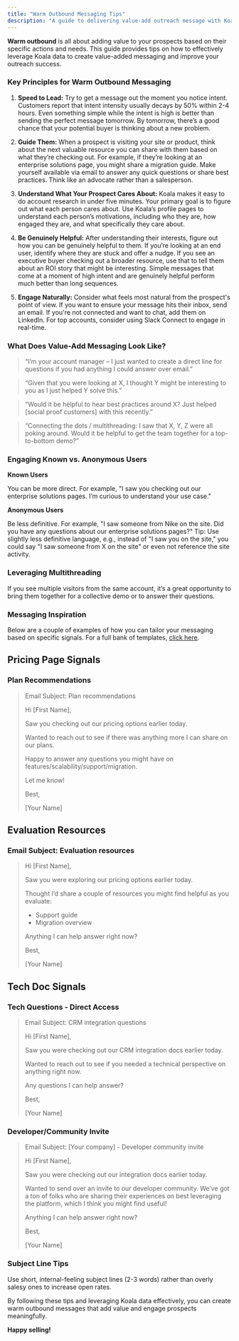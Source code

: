 ```yaml
---
title: "Warm Outbound Messaging Tips"
description: "A guide to delivering value-add outreach message with Koala"
---
```


**Warm outbound** is all about adding value to your prospects based on their specific actions and needs. This guide provides tips on how to effectively leverage Koala data to create value-added messaging and improve your outreach success.

### Key Principles for Warm Outbound Messaging

1. **Speed to Lead:**
   Try to get a message out the moment you notice intent. Customers report that intent intensity usually decays by 50% within 2-4 hours. Even something simple while the intent is high is better than sending the perfect message tomorrow. By tomorrow, there’s a good chance that your potential buyer is thinking about a new problem.

2. **Guide Them:**
   When a prospect is visiting your site or product, think about the next valuable resource you can share with them based on what they’re checking out. For example, if they’re looking at an enterprise solutions page, you might share a migration guide.
   Make yourself available via email to answer any quick questions or share best practices. Think like an advocate rather than a salesperson.

3. **Understand What Your Prospect Cares About:**
   Koala makes it easy to do account research in under five minutes. Your primary goal is to figure out what each person cares about. Use Koala’s profile pages to understand each person’s motivations, including who they are, how engaged they are, and what specifically they care about.

4. **Be Genuinely Helpful:**
   After understanding their interests, figure out how you can be genuinely helpful to them. If you’re looking at an end user, identify where they are stuck and offer a nudge. If you see an executive buyer checking out a broader resource, use that to tell them about an ROI story that might be interesting. Simple messages that come at a moment of high intent and are genuinely helpful perform much better than long sequences.

5. **Engage Naturally:**
   Consider what feels most natural from the prospect's point of view. If you want to ensure your message hits their inbox, send an email. If you're not connected and want to chat, add them on LinkedIn.
   For top accounts, consider using Slack Connect to engage in real-time.

### What Does Value-Add Messaging Look Like?

> “I’m your account manager – I just wanted to create a direct line for questions if you had anything I could answer over email.”

> “Given that you were looking at X, I thought Y might be interesting to you as I just helped Y solve this.”

> “Would it be helpful to hear best practices around X? Just helped [social proof customers] with this recently.”

> “Connecting the dots / multithreading: I saw that X, Y, Z were all poking around. Would it be helpful to get the team together for a top-to-bottom demo?”

### Engaging Known vs. Anonymous Users

**Known Users**

You can be more direct. For example, "I saw you checking out our enterprise solutions pages. I’m curious to understand your use case."

**Anonymous Users**

Be less definitive. For example, "I saw someone from Nike on the site. Did you have any questions about our enterprise solutions pages?"
Tip: Use slightly less definitive language, e.g., instead of "I saw you on the site," you could say "I saw someone from X on the site" or even not reference the site activity.

### Leveraging Multithreading

If you see multiple visitors from the same account, it’s a great opportunity to bring them together for a collective demo or to answer their questions.

### Messaging Inspiration

Below are a couple of examples of how you can tailor your messaging based on specific signals. For a full bank of templates, [click here](https://docs.google.com/document/d/1QFhf80tt6J6BRk5ij77W-heEHYuQCMev66UAJtbWtFM/edit).

## Pricing Page Signals

### Plan Recommendations

> Email Subject: Plan recommendations
>
> Hi [First Name],
>
> Saw you checking out our pricing options earlier today.
>
> Wanted to reach out to see if there was anything more I can share on our plans.
>
> Happy to answer any questions you might have on features/scalability/support/migration.
>
> Let me know!
>
> Best,
>
> [Your Name]
>

## Evaluation Resources

### Email Subject: Evaluation resources

> Hi [First Name],
>
> Saw you were exploring our pricing options earlier today.
>
> Thought I’d share a couple of resources you might find helpful as you evaluate:
>
> - Support guide
> - Migration overview
>
> Anything I can help answer right now?
>
> Best,
>
> [Your Name]
>

## Tech Doc Signals

### Tech Questions - Direct Access

> Email Subject: CRM integration questions
>
> Hi [First Name],
>
> Saw you were checking out our CRM integration docs earlier today.
>
> Wanted to reach out to see if you needed a technical perspective on anything right now.
>
> Any questions I can help answer?
>
> Best,
>
> [Your Name]
>

### Developer/Community Invite

> Email Subject: [Your company] - Developer community invite
>
> Hi [First Name],
>
> Saw you were checking out our integration docs earlier today.
>
> Wanted to send over an invite to our developer community. We’ve got a ton of folks who are sharing their experiences on best leveraging the platform, which I think you might find useful!
>
> Anything I can help answer right now?
>
> Best,
>
> [Your Name]
>

### Subject Line Tips

Use short, internal-feeling subject lines (2-3 words) rather than overly salesy ones to increase open rates.

By following these tips and leveraging Koala data effectively, you can create warm outbound messages that add value and engage prospects meaningfully.

**Happy selling!**
